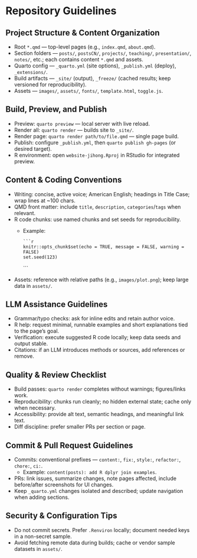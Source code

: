 # Repository Guidelines

## Project Structure & Content Organization
- Root `*.qmd` — top-level pages (e.g., `index.qmd`, `about.qmd`).
- Section folders — `posts/`, `postsCN/`, `projects/`, `teaching/`, `presentation/`, `notes/`, etc.; each contains content `*.qmd` and assets.
- Quarto config — `_quarto.yml` (site options), `_publish.yml` (deploy), `_extensions/`.
- Build artifacts — `_site/` (output), `_freeze/` (cached results; keep versioned for reproducibility).
- Assets — `images/`, `assets/`, `fonts/`, `template.html`, `toggle.js`.

## Build, Preview, and Publish
- Preview: `quarto preview` — local server with live reload.
- Render all: `quarto render` — builds site to `_site/`.
- Render page: `quarto render path/to/file.qmd` — single page build.
- Publish: configure `_publish.yml`, then `quarto publish gh-pages` (or desired target).
- R environment: open `website-jihong.Rproj` in RStudio for integrated preview.

## Content & Coding Conventions
- Writing: concise, active voice; American English; headings in Title Case; wrap lines at ~100 chars.
- QMD front matter: include `title`, `description`, `categories`/`tags` when relevant.
- R code chunks: use named chunks and set seeds for reproducibility.
  - Example: 
    ```
    ```r
    knitr::opts_chunk$set(echo = TRUE, message = FALSE, warning = FALSE)
    set.seed(123)
    ```
    ```
- Assets: reference with relative paths (e.g., `images/plot.png`); keep large data in `assets/`.

## LLM Assistance Guidelines
- Grammar/typo checks: ask for inline edits and retain author voice.
- R help: request minimal, runnable examples and short explanations tied to the page’s goal.
- Verification: execute suggested R code locally; keep data seeds and output stable.
- Citations: if an LLM introduces methods or sources, add references or remove.

## Quality & Review Checklist
- Build passes: `quarto render` completes without warnings; figures/links work.
- Reproducibility: chunks run cleanly; no hidden external state; cache only when necessary.
- Accessibility: provide alt text, semantic headings, and meaningful link text.
- Diff discipline: prefer smaller PRs per section or page.

## Commit & Pull Request Guidelines
- Commits: conventional prefixes — `content:`, `fix:`, `style:`, `refactor:`, `chore:`, `ci:`.
  - Example: `content(posts): add R dplyr join examples`.
- PRs: link issues, summarize changes, note pages affected, include before/after screenshots for UI changes.
- Keep `_quarto.yml` changes isolated and described; update navigation when adding sections.

## Security & Configuration Tips
- Do not commit secrets. Prefer `.Renviron` locally; document needed keys in a non-secret sample.
- Avoid fetching remote data during builds; cache or vendor sample datasets in `assets/`.
